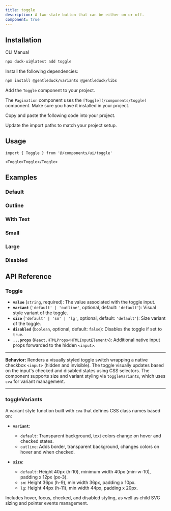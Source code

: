 ```yaml
---
title: toggle
description: A two-state button that can be either on or off.
component: true
---
```


<ComponentPreview
  name="toggle-1"
  description="A toggle component."
/>

## Installation

<Tabs defaultValue="cli">

<TabsList>
  <TabsTrigger value="cli">CLI</TabsTrigger>
  <TabsTrigger value="manual">Manual</TabsTrigger>
</TabsList>
<TabsContent value="cli">

```bash
npx duck-ui@latest add toggle
```

</TabsContent>

<TabsContent value="manual">

<Steps>

<Step>Install the following dependencies:</Step>

```bash
npm install @gentleduck/variants @gentleduck/libs
```

<Step>Add the `Toggle` component to your project.</Step>

The `Pagination` component uses the `[Toggle](/components/toggle)` component. Make sure you have it installed in your project.

<Step>Copy and paste the following code into your project.</Step>

<ComponentSource name="toggle" />

<Step>Update the import paths to match your project setup.</Step>

</Steps>

</TabsContent>

</Tabs>

## Usage

```tsx
import { Toggle } from '@/components/ui/toggle'
```

```tsx
<Toggle>Toggle</Toggle>
```

## Examples

### Default

<ComponentPreview
  name="toggle-2"
  description="A toggle component."
/>

### Outline

<ComponentPreview
  name="toggle-3"
  description="A toggle component using the outline variant."
/>

### With Text

<ComponentPreview
  name="toggle-4"
  description="A toggle component with text."
/>

### Small

<ComponentPreview
  name="toggle-5"
  description="A small toggle component."
/>

### Large

<ComponentPreview
  name="toggle-6"
  description="A large toggle component."
/>

### Disabled

<ComponentPreview
  name="toggle-7"
  description="A disabled toggle component."
/>

## API Reference

### **Toggle**

* **`value`** (`string`, required): The value associated with the toggle input.
* **`variant`** (`'default' | 'outline'`, optional, default: `'default'`): Visual style variant of the toggle.
* **`size`** (`'default' | 'sm' | 'lg'`, optional, default: `'default'`): Size variant of the toggle.
* **`disabled`** (`boolean`, optional, default: `false`): Disables the toggle if set to `true`.
* **`...props`** (`React.HTMLProps<HTMLInputElement>`): Additional native input props forwarded to the hidden `<input>`.

---

**Behavior:**
Renders a visually styled toggle switch wrapping a native checkbox `<input>` (hidden and invisible). The toggle visually updates based on the input's checked and disabled states using CSS selectors. The component supports size and variant styling via `toggleVariants`, which uses `cva` for variant management.

---

### **toggleVariants**

A variant style function built with `cva` that defines CSS class names based on:

* **`variant`**:

  * `default`: Transparent background, text colors change on hover and checked states.
  * `outline`: Adds border, transparent background, changes colors on hover and when checked.

* **`size`**:

  * `default`: Height 40px (h-10), minimum width 40px (min-w-10), padding x 12px (px-3).
  * `sm`: Height 36px (h-9), min width 36px, padding x 10px.
  * `lg`: Height 44px (h-11), min width 44px, padding x 20px.

Includes hover, focus, checked, and disabled styling, as well as child SVG sizing and pointer events management.
